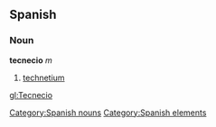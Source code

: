 == Spanish == {{wikipediaAlt|technetium}}
=== Noun ===
'''tecnecio''' ''m''
# [[technetium]]

[[Category:Spanish nouns]]
[[Category:Spanish elements]]

[[gl:Tecnecio]]
